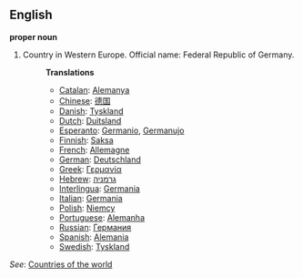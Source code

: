 ==English==

'''proper noun'''

# Country in Western Europe. Official name: Federal Republic of Germany.
#:'''Translations'''
#:*[[Catalan]]: [[Alemanya]]
#:*[[Chinese]]: [[德国]]
#:*[[Danish]]: [[Tyskland]]
#:*[[Dutch]]: [[Duitsland]]
#:*[[Esperanto]]: [[Germanio]], [[Germanujo]]
#:*[[Finnish]]: [[Saksa]]
#:*[[French]]: [[Allemagne]]
#:*[[German]]: [[Deutschland]]
#:*[[Greek]]: [[Γερμανία]]
#:*[[Hebrew]]: [[גרמניה]]
#:*[[Interlingua]]: [[Germania]]
#:*[[Italian]]: [[Germania]]
#:*[[Polish]]: [[Niemcy]]
#:*[[Portuguese]]: [[Alemanha]]
#:*[[Russian]]: [[Германия]]
#:*[[Spanish]]: [[Alemania]]
#:*[[Swedish]]: [[Tyskland]]

''See'': [[Countries of the world]]